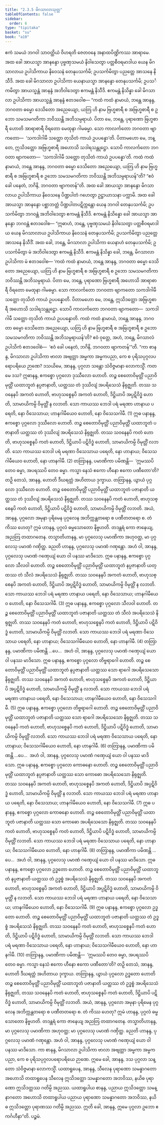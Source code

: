 ```yaml
---
title: "2.3.5 မိဂသာလာသုတ္တ"
tableOfContents: false
sidebar:
  order: 6
type: "tipitaka"
basket: "su"
book: "a10"
---
```



<DynamicBreadcrumb />

<Division number="75" book="a10">

<Paragraph number="549" book="a10">
ဧကံ သမယံ ဘဂဝါ သာဝတ္ထိယံ ဝိဟရတိ ဇေတဝနေ အနာထပိဏ္ဍိကဿ အာရာမေ. အထ ခေါ အာယသ္မာ အာနန္ဒော ပုဗ္ဗဏှသမယံ နိဝါသေတွာ ပတ္တစီဝရမာဒါယ ယေန မိဂသာလာယ ဥပါသိကာယ နိဝေသနံ တေနုပသင်္ကမိ; ဥပသင်္ကမိတွာ ပညတ္တေ အာသနေ နိသီဒိ. အထ ခေါ မိဂသာလာ ဥပါသိကာ ယေနာယသ္မာ အာနန္ဒော တေနုပသင်္ကမိ; ဥပသင်္ကမိတွာ အာယသ္မန္တံ အာနန္ဒံ အဘိဝါဒေတွာ ဧကမန္တံ နိသီဒိ. ဧကမန္တံ နိသိန္နာ ခေါ မိဂသာလာ ဥပါသိကာ အာယသ္မန္တံ အာနန္ဒံ ဧတဒဝေါစ—
</Paragraph>

<Paragraph number="550" book="a10">
“ကထံ ကထံ နာမာယံ, ဘန္တေ အာနန္ဒ, ဘဂဝတာ ဓမ္မော ဒေသိတော အညေယျော, ယတြ ဟိ နာမ ဗြဟ္မစာရီ စ အဗြဟ္မစာရီ စ ဥဘော သမသမဂတိကာ ဘဝိဿန္တိ အဘိသမ္ပရာယံ. ပိတာ မေ, ဘန္တေ, ပုရာဏော ဗြဟ္မစာရီ ဟောတိ အာရာစာရီ ဝိရတော မေထုနာ ဂါမဓမ္မာ. သော ကာလင်္ကတော ဘဂဝတာ ဗျာကတော—  ‘သကဒါဂါမီ သတ္တော တုသိတံ ကာယံ ဥပပန္နော’တိ. ပိတာမဟော မေ, ဘန္တေ, ဣသိဒတ္တော အဗြဟ္မစာရီ အဟောသိ သဒါရသန္တုဋ္ဌော. သောပိ ကာလင်္ကတော ဘဂဝတာ ဗျာကတော—  ‘သကဒါဂါမီ သတ္တော တုသိတံ ကာယံ ဥပပန္နော’တိ.
</Paragraph>

<Paragraph number="551" book="a10">
ကထံ ကထံ နာမာယံ, ဘန္တေ အာနန္ဒ, ဘဂဝတာ ဓမ္မော ဒေသိတော အညေယျော, ယတြ ဟိ နာမ ဗြဟ္မစာရီ စ အဗြဟ္မစာရီ စ ဥဘော သမသမဂတိကာ ဘဝိဿန္တိ အဘိသမ္ပရာယန်”တိ? “ဧဝံ ခေါ ပနေတံ, ဘဂိနိ, ဘဂဝတာ ဗျာကတန်”တိ.
</Paragraph>

<Paragraph number="552" book="a10">
အထ ခေါ အာယသ္မာ အာနန္ဒော မိဂသာလာယ ဥပါသိကာယ နိဝေသနေ ပိဏ္ဍပါတံ ဂဟေတွာ ဥဋ္ဌာယာသနာ ပက္ကာမိ. အထ ခေါ အာယသ္မာ အာနန္ဒော ပစ္ဆာဘတ္တံ ပိဏ္ဍပါတပဋိက္ကန္တော ယေန ဘဂဝါ တေနုပသင်္ကမိ; ဥပသင်္ကမိတွာ ဘဂဝန္တံ အဘိဝါဒေတွာ ဧကမန္တံ နိသီဒိ. ဧကမန္တံ နိသိန္နော ခေါ အာယသ္မာ အာနန္ဒော ဘဂဝန္တံ ဧတဒဝေါစ—
</Paragraph>

<Paragraph number="553" book="a10">
“ဣဓာဟံ, ဘန္တေ, ပုဗ္ဗဏှသမယံ နိဝါသေတွာ ပတ္တစီဝရမာဒါယ ယေန မိဂသာလာယ ဥပါသိကာယ နိဝေသနံ တေနုပသင်္ကမိ; ဥပသင်္ကမိတွာ ပညတ္တေ အာသနေ နိသီဒိံ. အထ ခေါ, ဘန္တေ, မိဂသာလာ ဥပါသိကာ ယေနာဟံ တေနုပသင်္ကမိ; ဥပသင်္ကမိတွာ မံ အဘိဝါဒေတွာ ဧကမန္တံ နိသီဒိ. ဧကမန္တံ နိသိန္နာ ခေါ, ဘန္တေ, မိဂသာလာ ဥပါသိကာ မံ ဧတဒဝေါစ—
</Paragraph>

<Paragraph number="554" book="a10">
‘ကထံ ကထံ နာမာယံ, ဘန္တေ အာနန္ဒ, ဘဂဝတာ ဓမ္မော ဒေသိတော အညေယျော, ယတြ ဟိ နာမ ဗြဟ္မစာရီ စ အဗြဟ္မစာရီ စ ဥဘော သမသမဂတိကာ ဘဝိဿန္တိ အဘိသမ္ပရာယံ. ပိတာ မေ, ဘန္တေ, ပုရာဏော ဗြဟ္မစာရီ အဟောသိ အာရာစာရီ ဝိရတော မေထုနာ ဂါမဓမ္မာ. သော ကာလင်္ကတော ဘဂဝတာ ဗျာကတော သကဒါဂါမီ သတ္တော တုသိတံ ကာယံ ဥပပန္နောတိ. ပိတာမဟော မေ, ဘန္တေ, ဣသိဒတ္တော အဗြဟ္မစာရီ အဟောသိ သဒါရသန္တုဋ္ဌော. သောပိ ကာလင်္ကတော ဘဂဝတာ ဗျာကတော—  သကဒါဂါမီ သတ္တော တုသိတံ ကာယံ ဥပပန္နောတိ.
</Paragraph>

<Paragraph number="555" book="a10">
ကထံ ကထံ နာမာယံ, ဘန္တေ အာနန္ဒ, ဘဂဝတာ ဓမ္မော ဒေသိတော အညေယျော, ယတြ ဟိ နာမ ဗြဟ္မစာရီ စ အဗြဟ္မစာရီ စ ဥဘော သမသမဂတိကာ ဘဝိဿန္တိ အဘိသမ္ပရာယန်’တိ? ဧဝံ ဝုတ္တေ, အဟံ, ဘန္တေ, မိဂသာလံ ဥပါသိကံ ဧတဒဝေါစံ—  ‘ဧဝံ ခေါ ပနေတံ, ဘဂိနိ, ဘဂဝတာ ဗျာကတန်’”တိ.
</Paragraph>

<Paragraph number="556" book="a10">
“ကာ စာနန္ဒ, မိဂသာလာ ဥပါသိကာ ဗာလာ အဗျတ္တာ အမ္မကာ အမ္မကပညာ, ကေ စ ပုရိသပုဂ္ဂလပရောပရိယေ ဉာဏေ?
</Paragraph>

<Paragraph number="557" book="a10">
ဒသယိမေ, အာနန္ဒ, ပုဂ္ဂလာ သန္တော သံဝိဇ္ဇမာနာ လောကသ္မိံ. ကတမေ ဒသ? ဣဓာနန္ဒ, ဧကစ္စော ပုဂ္ဂလော ဒုဿီလော ဟောတိ. တဉ္စ စေတောဝိမုတ္တိံ ပညာဝိမုတ္တိံ ယထာဘူတံ နပ္ပဇာနာတိ, ယတ္ထဿ တံ ဒုဿိလျံ အပရိသေသံ နိရုဇ္ဈတိ. တဿ သဝနေနပိ အကတံ ဟောတိ, ဗာဟုသစ္စေနပိ အကတံ ဟောတိ, ဒိဋ္ဌိယာပိ အပ္ပဋိဝိဒ္ဓံ ဟောတိ, သာမာယိကမ္ပိ ဝိမုတ္တိံ န လဘတိ. သော ကာယဿ ဘေဒါ ပရံ မရဏာ ဟာနာယ ပရေတိ, နော ဝိသေသာယ; ဟာနဂါမီယေဝ ဟောတိ, နော ဝိသေသဂါမီ. (1)
</Paragraph>

<Paragraph number="558" book="a10">
ဣဓ ပနာနန္ဒ, ဧကစ္စော ပုဂ္ဂလော ဒုဿီလော ဟောတိ. တဉ္စ စေတောဝိမုတ္တိံ ပညာဝိမုတ္တိံ ယထာဘူတံ ပဇာနာတိ ယတ္ထဿ တံ ဒုဿိလျံ အပရိသေသံ နိရုဇ္ဈတိ. တဿ သဝနေနပိ ကတံ ဟောတိ, ဗာဟုသစ္စေနပိ ကတံ ဟောတိ, ဒိဋ္ဌိယာပိ ပဋိဝိဒ္ဓံ ဟောတိ, သာမာယိကမ္ပိ ဝိမုတ္တိံ လဘတိ. သော ကာယဿ ဘေဒါ ပရံ မရဏာ ဝိသေသာယ ပရေတိ, နော ဟာနာယ; ဝိသေသဂါမီယေဝ ဟောတိ, နော ဟာနဂါမီ. (2)
</Paragraph>

<Paragraph number="559" book="a10">
တတြာနန္ဒ, ပမာဏိကာ ပမိဏန္တိ—  ‘ဣမဿပိ တေဝ ဓမ္မာ, အပရဿပိ တေဝ ဓမ္မာ. ကသ္မာ နေသံ ဧကော ဟီနော ဧကော ပဏီတော’တိ? တဉှိ တေသံ, အာနန္ဒ, ဟောတိ ဒီဃရတ္တံ အဟိတာယ ဒုက္ခာယ.
</Paragraph>

<Paragraph number="560" book="a10">
တတြာနန္ဒ, ယွာယံ ပုဂ္ဂလော ဒုဿီလော ဟောတိ. တဉ္စ စေတောဝိမုတ္တိံ ပညာဝိမုတ္တိံ ယထာဘူတံ ပဇာနာတိ ယတ္ထဿ တံ ဒုဿိလျံ အပရိသေသံ နိရုဇ္ဈတိ. တဿ သဝနေနပိ ကတံ ဟောတိ, ဗာဟုသစ္စေနပိ ကတံ ဟောတိ, ဒိဋ္ဌိယာပိ ပဋိဝိဒ္ဓံ ဟောတိ, သာမာယိကမ္ပိ ဝိမုတ္တိံ လဘတိ. အယံ, အာနန္ဒ, ပုဂ္ဂလော အမုနာ ပုရိမေန ပုဂ္ဂလေန အဘိက္ကန္တတရော စ ပဏီတတရော စ. တံ ကိဿ ဟေတု? ဣမံ ဟာနန္ဒ, ပုဂ္ဂလံ ဓမ္မသောတော နိဗ္ဗဟတိ. တဒန္တရံ ကော ဇာနေယျ, အညတြ တထာဂတေန. တသ္မာတိဟာနန္ဒ, မာ ပုဂ္ဂလေသု ပမာဏိကာ အဟုဝတ္ထ, မာ ပုဂ္ဂလေသု ပမာဏံ ဂဏှိတ္ထ. ခညတိ ဟာနန္ဒ, ပုဂ္ဂလေသု ပမာဏံ ဂဏှန္တော. အဟံ ဝါ, အာနန္ဒ, ပုဂ္ဂလေသု ပမာဏံ ဂဏှေယျံ ယော ဝါ ပနဿ မာဒိသော.
</Paragraph>

<Paragraph number="561" book="a10">
ဣဓ ပနာနန္ဒ, ဧကစ္စော ပုဂ္ဂလော သီလဝါ ဟောတိ. တဉ္စ စေတောဝိမုတ္တိံ ပညာဝိမုတ္တိံ ယထာဘူတံ နပ္ပဇာနာတိ ယတ္ထဿ တံ သီလံ အပရိသေသံ နိရုဇ္ဈတိ. တဿ သဝနေနပိ အကတံ ဟောတိ, ဗာဟုသစ္စေနပိ အကတံ ဟောတိ, ဒိဋ္ဌိယာပိ အပ္ပဋိဝိဒ္ဓံ ဟောတိ, သာမာယိကမ္ပိ ဝိမုတ္တိံ န လဘတိ. သော ကာယဿ ဘေဒါ ပရံ မရဏာ ဟာနာယ ပရေတိ, နော ဝိသေသာယ; ဟာနဂါမီယေဝ ဟောတိ, နော ဝိသေသဂါမီ. (3)
</Paragraph>

<Paragraph number="562" book="a10">
ဣဓ ပနာနန္ဒ, ဧကစ္စော ပုဂ္ဂလော သီလဝါ ဟောတိ. တဉ္စ စေတောဝိမုတ္တိံ ပညာဝိမုတ္တိံ ယထာဘူတံ ပဇာနာတိ ယတ္ထဿ တံ သီလံ အပရိသေသံ နိရုဇ္ဈတိ. တဿ သဝနေနပိ ကတံ ဟောတိ, ဗာဟုသစ္စေနပိ ကတံ ဟောတိ, ဒိဋ္ဌိယာပိ ပဋိဝိဒ္ဓံ ဟောတိ, သာမာယိကမ္ပိ ဝိမုတ္တိံ လဘတိ. သော ကာယဿ ဘေဒါ ပရံ မရဏာ ဝိသေသာယ ပရေတိ, နော ဟာနာယ; ဝိသေသဂါမီယေဝ ဟောတိ, နော ဟာနဂါမီ. (4)
</Paragraph>

<Paragraph number="563" book="a10">
တတြာနန္ဒ, ပမာဏိကာ ပမိဏန္တိ …ပေ…  အဟံ ဝါ, အာနန္ဒ, ပုဂ္ဂလေသု ပမာဏံ ဂဏှေယျံ ယော ဝါ ပနဿ မာဒိသော.
</Paragraph>

<Paragraph number="564" book="a10">
ဣဓ ပနာနန္ဒ, ဧကစ္စော ပုဂ္ဂလော တိဗ္ဗရာဂေါ ဟောတိ. တဉ္စ စေတောဝိမုတ္တိံ ပညာဝိမုတ္တိံ ယထာဘူတံ နပ္ပဇာနာတိ ယတ္ထဿ သော ရာဂေါ အပရိသေသော နိရုဇ္ဈတိ. တဿ သဝနေနပိ အကတံ ဟောတိ, ဗာဟုသစ္စေနပိ အကတံ ဟောတိ, ဒိဋ္ဌိယာပိ အပ္ပဋိဝိဒ္ဓံ ဟောတိ, သာမာယိကမ္ပိ ဝိမုတ္တိံ န လဘတိ. သော ကာယဿ ဘေဒါ ပရံ မရဏာ ဟာနာယ ပရေတိ, နော ဝိသေသာယ; ဟာနဂါမီယေဝ ဟောတိ, နော ဝိသေသဂါမီ. (5)
</Paragraph>

<Paragraph number="565" book="a10">
ဣဓ ပနာနန္ဒ, ဧကစ္စော ပုဂ္ဂလော တိဗ္ဗရာဂေါ ဟောတိ. တဉ္စ စေတောဝိမုတ္တိံ ပညာဝိမုတ္တိံ ယထာဘူတံ ပဇာနာတိ ယတ္ထဿ သော ရာဂေါ အပရိသေသော နိရုဇ္ဈတိ. တဿ သဝနေနပိ ကတံ ဟောတိ, ဗာဟုသစ္စေနပိ ကတံ ဟောတိ, ဒိဋ္ဌိယာပိ ပဋိဝိဒ္ဓံ ဟောတိ, သာမာယိကမ္ပိ ဝိမုတ္တိံ လဘတိ. သော ကာယဿ ဘေဒါ ပရံ မရဏာ ဝိသေသာယ ပရေတိ, နော ဟာနာယ; ဝိသေသဂါမီယေဝ ဟောတိ, နော ဟာနဂါမီ. (6)
</Paragraph>

<Paragraph number="566" book="a10">
တတြာနန္ဒ, ပမာဏိကာ ပမိဏန္တိ …ပေ…  အဟံ ဝါ, အာနန္ဒ, ပုဂ္ဂလေသု ပမာဏံ ဂဏှေယျံ ယော ဝါ ပနဿ မာဒိသော.
</Paragraph>

<Paragraph number="567" book="a10">
ဣဓ ပနာနန္ဒ, ဧကစ္စော ပုဂ္ဂလော ကောဓနော ဟောတိ. တဉ္စ စေတောဝိမုတ္တိံ ပညာဝိမုတ္တိံ ယထာဘူတံ နပ္ပဇာနာတိ ယတ္ထဿ သော ကောဓော အပရိသေသော နိရုဇ္ဈတိ. တဿ သဝနေနပိ အကတံ ဟောတိ, ဗာဟုသစ္စေနပိ အကတံ ဟောတိ, ဒိဋ္ဌိယာပိ အပ္ပဋိဝိဒ္ဓံ ဟောတိ, သာမာယိကမ္ပိ ဝိမုတ္တိံ န လဘတိ. သော ကာယဿ ဘေဒါ ပရံ မရဏာ ဟာနာယ ပရေတိ, နော ဝိသေသာယ; ဟာနဂါမီယေဝ ဟောတိ, နော ဝိသေသဂါမီ. (7)
</Paragraph>

<Paragraph number="568" book="a10">
ဣဓ ပနာနန္ဒ, ဧကစ္စော ပုဂ္ဂလော ကောဓနော ဟောတိ. တဉ္စ စေတောဝိမုတ္တိံ ပညာဝိမုတ္တိံ ယထာဘူတံ ပဇာနာတိ ယတ္ထဿ သော ကောဓော အပရိသေသော နိရုဇ္ဈတိ. တဿ သဝနေနပိ ကတံ ဟောတိ, ဗာဟုသစ္စေနပိ ကတံ ဟောတိ, ဒိဋ္ဌိယာပိ ပဋိဝိဒ္ဓံ ဟောတိ, သာမာယိကမ္ပိ ဝိမုတ္တိံ လဘတိ. သော ကာယဿ ဘေဒါ ပရံ မရဏာ ဝိသေသာယ ပရေတိ, နော ဟာနာယ; ဝိသေသဂါမီယေဝ ဟောတိ, နော ဟာနဂါမီ. (8)
</Paragraph>

<Paragraph number="569" book="a10">
တတြာနန္ဒ, ပမာဏိကာ ပမိဏန္တိ …ပေ…  အဟံ ဝါ, အာနန္ဒ, ပုဂ္ဂလေသု ပမာဏံ ဂဏှေယျံ ယော ဝါ ပနဿ မာဒိသော.
</Paragraph>

<Paragraph number="570" book="a10">
ဣဓ ပနာနန္ဒ, ဧကစ္စော ပုဂ္ဂလော ဥဒ္ဓတော ဟောတိ. တဉ္စ စေတောဝိမုတ္တိံ ပညာဝိမုတ္တိံ ယထာဘူတံ နပ္ပဇာနာတိ ယတ္ထဿ တံ ဥဒ္ဓစ္စံ အပရိသေသံ နိရုဇ္ဈတိ. တဿ သဝနေနပိ အကတံ ဟောတိ, ဗာဟုသစ္စေနပိ အကတံ ဟောတိ, ဒိဋ္ဌိယာပိ အပ္ပဋိဝိဒ္ဓံ ဟောတိ, သာမာယိကမ္ပိ ဝိမုတ္တိံ န လဘတိ. သော ကာယဿ ဘေဒါ ပရံ မရဏာ ဟာနာယ ပရေတိ, နော ဝိသေသာယ; ဟာနဂါမီယေဝ ဟောတိ, နော ဝိသေသဂါမီ. (9)
</Paragraph>

<Paragraph number="571" book="a10">
ဣဓ ပနာနန္ဒ, ဧကစ္စော ပုဂ္ဂလော ဥဒ္ဓတော ဟောတိ. တဉ္စ စေတောဝိမုတ္တိံ ပညာဝိမုတ္တိံ ယထာဘူတံ ပဇာနာတိ ယတ္ထဿ တံ ဥဒ္ဓစ္စံ အပရိသေသံ နိရုဇ္ဈတိ. တဿ သဝနေနပိ ကတံ ဟောတိ, ဗာဟုသစ္စေနပိ ကတံ ဟောတိ, ဒိဋ္ဌိယာပိ ပဋိဝိဒ္ဓံ ဟောတိ, သာမာယိကမ္ပိ ဝိမုတ္တိံ လဘတိ. သော ကာယဿ ဘေဒါ ပရံ မရဏာ ဝိသေသာယ ပရေတိ, နော ဟာနာယ; ဝိသေသဂါမီယေဝ ဟောတိ, နော ဟာနဂါမီ. (10)
</Paragraph>

<Paragraph number="572" book="a10">
တတြာနန္ဒ, ပမာဏိကာ ပမိဏန္တိ—  ‘ဣမဿပိ တေဝ ဓမ္မာ, အပရဿပိ တေဝ ဓမ္မာ. ကသ္မာ နေသံ ဧကော ဟီနော ဧကော ပဏီတော’တိ? တဉှိ တေသံ, အာနန္ဒ, ဟောတိ ဒီဃရတ္တံ အဟိတာယ ဒုက္ခာယ.
</Paragraph>

<Paragraph number="573" book="a10">
တတြာနန္ဒ, ယွာယံ ပုဂ္ဂလော ဥဒ္ဓတော ဟောတိ တဉ္စ စေတောဝိမုတ္တိံ ပညာဝိမုတ္တိံ ယထာဘူတံ ပဇာနာတိ ယတ္ထဿ တံ ဥဒ္ဓစ္စံ အပရိသေသံ နိရုဇ္ဈတိ, တဿ သဝနေနပိ ကတံ ဟောတိ, ဗာဟုသစ္စေနပိ ကတံ ဟောတိ, ဒိဋ္ဌိယာပိ ပဋိဝိဒ္ဓံ ဟောတိ, သာမာယိကမ္ပိ ဝိမုတ္တိံ လဘတိ. အယံ, အာနန္ဒ, ပုဂ္ဂလော အမုနာ ပုရိမေန ပုဂ္ဂလေန အဘိက္ကန္တတရော စ ပဏီတတရော စ. တံ ကိဿ ဟေတု? ဣမံ ဟာနန္ဒ, ပုဂ္ဂလံ ဓမ္မသောတော နိဗ္ဗဟတိ. တဒန္တရံ ကော ဇာနေယျ အညတြ တထာဂတေန. တသ္မာတိဟာနန္ဒ, မာ ပုဂ္ဂလေသု ပမာဏိကာ အဟုဝတ္ထ; မာ ပုဂ္ဂလေသု ပမာဏံ ဂဏှိတ္ထ. ခညတိ ဟာနန္ဒ, ပုဂ္ဂလေသု ပမာဏံ ဂဏှန္တော. အဟံ ဝါ, အာနန္ဒ, ပုဂ္ဂလေသု ပမာဏံ ဂဏှေယျံ ယော ဝါ ပနဿ မာဒိသော.
</Paragraph>

<Paragraph number="574" book="a10">
ကာ စာနန္ဒ, မိဂသာလာ ဥပါသိကာ ဗာလာ အဗျတ္တာ အမ္မကာ အမ္မကပညာ, ကေ စ ပုရိသပုဂ္ဂလပရောပရိယေ ဉာဏေ. ဣမေ ခေါ, အာနန္ဒ, ဒသ ပုဂ္ဂလာ သန္တော သံဝိဇ္ဇမာနာ လောကသ္မိံ.
</Paragraph>

<Paragraph number="575" book="a10">
ယထာရူပေန, အာနန္ဒ, သီလေန ပုရာဏော သမန္နာဂတော အဟောသိ တထာရူပေန သီလေန ဣသိဒတ္တော သမန္နာဂတော အဘဝိဿ, နယိဓ ပုရာဏော ဣသိဒတ္တဿ ဂတိမ္ပိ အညဿ. ယထာရူပါယ စာနန္ဒ, ပညာယ ဣသိဒတ္တော သမန္နာဂတော အဟောသိ တထာရူပါယ ပညာယ ပုရာဏော သမန္နာဂတော အဘဝိဿ, နယိဓ ဣသိဒတ္တော ပုရာဏဿ ဂတိမ္ပိ အညဿ. ဣတိ ခေါ, အာနန္ဒ, ဣမေ ပုဂ္ဂလာ ဥဘော ဧကင်္ဂဟီနာ”တိ.

</Paragraph>
</Division>

<Paragraph number="576" type="center" book="a10">
ပဉ္စမံ.
</Paragraph>
